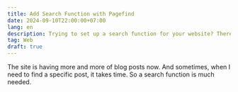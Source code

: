 ```yaml
---
title: Add Search Function with Pagefind
date: 2024-09-10T22:00:00+07:00
lang: en
description: Trying to set up a search function for your website? There is a library for that.
tag: Web
draft: true
---
```


The site is having more and more of blog posts now. And sometimes, when I need to find a specific post, it takes time. So a search function is much needed.

<figure class="flex flex-col items-center justify-center md:py-5 lg:py-10">
  <div class="lg:scale-120 md:scale-110">
    <VideoEmbed client:visible src={pagefindSearch} class="rounded shadow-lg" />
  </div>
</figure>
